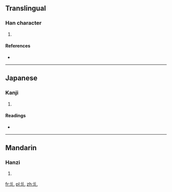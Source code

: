 ==Translingual==

===Han character===
{{Han char|rn=32|rad=土|as=01|sn=4|four=4211<sub>0</sub>|canj=土山 (GU)|ids=⿰[[土]][[乙|⺃]]}}

# {{defn|Han|sort=土01}}

====References====
* {{Han ref|kx=0223.020|dkj=04868|dj=0455.010|hdz=10417.030|uh=5720|ud=22304|bh=C959|bd=51545}}

----

==Japanese==

===Kanji===
{{ja-kanji|grade=|rs=土01}}

# {{defn|lang=ja|sort=土01}}

====Readings====
* {{ja-readings|on=[[あつ]] (atsu), [[えち]] (echi)|kun=[[かすか]] (kasuka)}}

----

==Mandarin==

===Hanzi===
{{cmn-hanzi|pin=[[yà]] ([[ya4]])|wg=ya<sup>4</sup>}}

# {{defn|lang=cmn|sort=土01}}

[[fr:圠]]
[[pl:圠]]
[[zh:圠]]